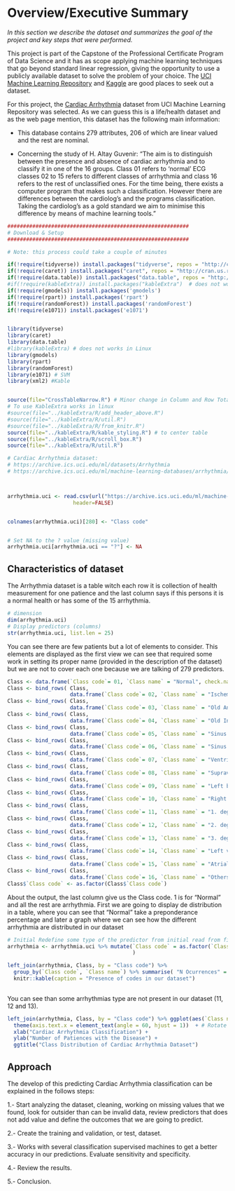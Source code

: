# Overview/Executive Summary

*In this section we describe the dataset and summarizes the goal of the project and key steps that were performed.*
      
This project is part of the Capstone of the Professional Certificate Program of Data Science and it has as scope applying machine learning techniques that go beyond standard linear regression, giving the opportunity to use a publicly available dataset to solve the problem of your choice. The [UCI Machine Learning Repository](https://archive.ics.uci.edu/ml/index.php) and [Kaggle](https://www.kaggle.com/datasets) are good places to seek out a dataset.

For this project, the [Cardiac Arrhythmia](https://archive.ics.uci.edu/ml/datasets/Arrhythmia) dataset from UCI Machine Learning Repository was selected. As we can guess this is a life/health dataset and as the web page mention, this dataset has the following main information:

* This database contains 279 attributes, 206 of which are linear valued and the rest are nominal.

* Concerning the study of H. Altay Guvenir: "The aim is to distinguish between the presence and absence of cardiac arrhythmia and to classify it in one of the 16 groups. Class 01 refers to 'normal' ECG classes 02 to 15 refers to different classes of arrhythmia and class 16 refers to the rest of unclassified ones. For the time being, there exists a computer program that makes such a classification. However there are differences between the cardiolog's and the programs classification. Taking the cardiolog's as a gold standard we aim to minimise this difference by means of machine learning tools." 





```r
##########################################################
# Download & Setup
##########################################################

# Note: this process could take a couple of minutes

if(!require(tidyverse)) install.packages("tidyverse", repos = "http://cran.us.r-project.org")
if(!require(caret)) install.packages("caret", repos = "http://cran.us.r-project.org")
if(!require(data.table)) install.packages("data.table", repos = "http://cran.us.r-project.org")
#if(!require(kableExtra)) install.packages("kableExtra")  # does not works in Linux
if(!require(gmodels)) install.packages('gmodels')
if(!require(rpart)) install.packages('rpart')
if(!require(randomForest)) install.packages('randomForest')
if(!require(e1071)) install.packages('e1071')


library(tidyverse)
library(caret)
library(data.table)
#library(kableExtra) # does not works in Linux
library(gmodels)
library(rpart)
library(randomForest)
library(e1071) # SVM
library(xml2) #Kable


source(file="CrossTableNarrow.R") # Minor change in Column and Row Total Headings of gmodels::CrossTable
# To use KableExtra works in linux
#source(file="../kableExtra/R/add_header_above.R") 
#source(file="../kableExtra/R/util.R")
#source(file="../kableExtra/R/from_knitr.R")
source(file="../kableExtra/R/kable_styling.R") # to center table
source(file="../kableExtra/R/scroll_box.R")
source(file="../kableExtra/R/util.R")

# Cardiac Arrhythmia dataset:
# https://archive.ics.uci.edu/ml/datasets/Arrhythmia
# https://archive.ics.uci.edu/ml/machine-learning-databases/arrhythmia/arrhythmia.data



arrhythmia.uci <- read.csv(url("https://archive.ics.uci.edu/ml/machine-learning-databases/arrhythmia/arrhythmia.data"),
                     header=FALSE)


colnames(arrhythmia.uci)[280] <- "Class code"


# Set NA to the ? value (missing value)
arrhythmia.uci[arrhythmia.uci == "?"] <- NA
```

## Characteristics of dataset
The Arrhythmia dataset is a table witch each row it is collection of health measurement for one patience and the last column says if this persons it is a normal health or has some of the 15 arrhythmia.


```r
# dimension
dim(arrhythmia.uci)
# Display predictors (columns)
str(arrhythmia.uci, list.len = 25)
```

You can see there are few patients but a lot of elements to consider. This elements are displayed as the first view we can see that required some work in setting its proper name (provided in the description of the dataset) but we are not to cover each one because we are talking of 279 predictors.



```r

Class <- data.frame(`Class code`= 01, `Class name` = "Normal", check.names = FALSE)
Class <- bind_rows( Class,
                    data.frame(`Class code`= 02, `Class name` = "Ischemic changes (Coronary Artery Disease)", check.names = FALSE))
Class <- bind_rows( Class,
                    data.frame(`Class code`= 03, `Class name` = "Old Anterior Myocardial Infarction", check.names = FALSE))
Class <- bind_rows( Class,
                    data.frame(`Class code`= 04, `Class name` = "Old Inferior Myocardial Infarction", check.names = FALSE))
Class <- bind_rows( Class,
                    data.frame(`Class code`= 05, `Class name` = "Sinus tachycardy", check.names = FALSE))
Class <- bind_rows( Class,
                    data.frame(`Class code`= 06, `Class name` = "Sinus bradycardy", check.names = FALSE))
Class <- bind_rows( Class,
                    data.frame(`Class code`= 07, `Class name` = "Ventricular Premature Contraction (PVC)", check.names = FALSE))
Class <- bind_rows( Class,
                    data.frame(`Class code`= 08, `Class name` = "Supraventricular Premature Contraction", check.names = FALSE))
Class <- bind_rows( Class,
                    data.frame(`Class code`= 09, `Class name` = "Left bundle branch block", check.names = FALSE))
Class <- bind_rows( Class,
                    data.frame(`Class code`= 10, `Class name` = "Right bundle branch block", check.names = FALSE))
Class <- bind_rows( Class,
                    data.frame(`Class code`= 11, `Class name` = "1. degree AtrioVentricular block", check.names = FALSE))
Class <- bind_rows( Class,
                    data.frame(`Class code`= 12, `Class name` = "2. degree AV block", check.names = FALSE))
Class <- bind_rows( Class,
                    data.frame(`Class code`= 13, `Class name` = "3. degree AV block", check.names = FALSE))
Class <- bind_rows( Class,
                    data.frame(`Class code`= 14, `Class name` = "Left ventricule hypertrophy", check.names = FALSE))
Class <- bind_rows( Class,
                    data.frame(`Class code`= 15, `Class name` = "Atrial Fibrillation or Flutter", check.names = FALSE))
Class <- bind_rows( Class,
                    data.frame(`Class code`= 16, `Class name` = "Others", check.names = FALSE))
Class$`Class code` <- as.factor(Class$`Class code`)
```


About the output, the last column give us the Class code. 1 is for "Normal" and all the rest are arrhythmia. First we are going to display de distribution in a table, where you can see that "Normal" take a preponderance percentage and later a graph where we can see how the different arrhythmia are distributed in our dataset


```r
# Initial Redefine some type of the predictor from initial read from files. if using R 3.6 or earlier:
arrhythmia <- arrhythmia.uci %>% mutate(`Class code` = as.factor(`Class code`)
                                        )
```


```r
left_join(arrhythmia, Class, by = "Class code") %>% 
  group_by(`Class code`, `Class name`) %>% summarise( "N Ocurrences" = n(), Percentage = round(100*n()/nrow(arrhythmia),digits = 1)) %>%
  knitr::kable(caption = "Presence of codes in our dataset")
  
```

You can see than some arrhythmias type are not present in our dataset (11, 12 and 13).

```r
left_join(arrhythmia, Class, by = "Class code") %>% ggplot(aes(`Class name`)) + geom_histogram(stat="count") +
  theme(axis.text.x = element_text(angle = 60, hjust = 1))  + # Rotate axis labels
  xlab("Cardiac Arrhythmia Classification") +
  ylab("Number of Patiences with the Disease") +
  ggtitle("Class Distribution of Cardiac Arrhythmia Dataset")
```


## Approach
The develop of this predicting Cardiac Arrhythmia classification can be explained in the follows steps:

1.- Start analyzing the dataset, cleaning, working on missing values that we found, look for outsider than can be invalid data, review predictors that does not add value and define the outcomes that we are going to predict.

2.- Create the training and validation, or test, dataset.

3.- Works with several classification supervised machines to get a better accuracy in our predictions. Evaluate sensitivity and specificity.

4.- Review the results.

5.- Conclusion.



\newpage
